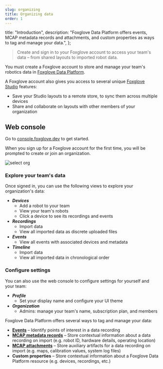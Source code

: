 ```yaml
---
slug: organizing
title: Organizing data
order: 1
---
```


  title: "Introduction",
  description:
    "Foxglove Data Platform offers events, MCAP metadata records and attachments, and custom properties as ways to tag and manage your data.",
};


> Create and sign in to your Foxglove account to access your team's data – from shared layouts to imported robot data.

You must create a Foxglove account to store and manage your team's robotics data in [Foxglove Data Platform](/data-platform).

A Foxglove account also gives you access to several unique [Foxglove Studio](/studio) features:

- Save your Studio layouts to a remote store, to sync them across multiple devices
- Share and collaborate on layouts with other members of your organization

## Web console

Go to [console.foxglove.dev](https://console.foxglove.dev/) to get started.

When you sign up for a Foxglove account for the first time, you will be prompted to create or join an organization.

![select org](/img/docs/signing-in/org.webp)

### Explore your team's data

Once signed in, you can use the following views to explore your organization's data:

- **_Devices_**
  - Add a robot to your team
  - View your team's robots
  - Click a device to see its recordings and events
- **_Recordings_**
  - Import data
  - View all imported data as discrete uploaded files
- **_Events_**
  - View all events with associated devices and metadata
- **_Timeline_**
  - Import data
  - View all imported data in chronological order

### Configure settings

You can also use the web console to configure settings for yourself and your team:

- **_Profile_**
  - Set your display name and configure your UI theme
- **_Organization_**
  - Admins: manage your team's name, subscription plan, and members


Foxglove Data Platform offers several ways to tag and manage your data:

- **[Events](/docs/data-platform/tagging-data/events)** – Identify points of interest in a data recording
- **[MCAP metadata records](/docs/data-platform/importing-data#import-data)** – Store contextual information about a data recording on import (e.g. robot ID, hardware details, operating location)
- **[MCAP attachments](/docs/data-platform/importing-data#import-data)** – Store auxiliary artifacts for a data recording on import (e.g. maps, calibration values, system log files)
- **Custom properties** – Store contextual information about a Foxglove Data Platform resource (e.g. devices, recordings, etc.)
